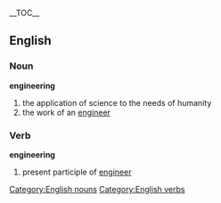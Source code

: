 {{wikipedia}}
__TOC__
== English ==
=== Noun ===
[[Category:English nouns]]
'''engineering'''
# the application of science to the needs of humanity
# the work of an [[engineer]]
=== Verb ===
[[Category:English verbs]]
'''engineering'''
# present participle of [[engineer]]